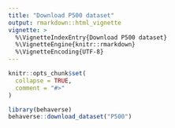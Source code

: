 ```yaml
---
title: "Download P500 dataset"
output: rmarkdown::html_vignette
vignette: >
  %\VignetteIndexEntry{Download P500 dataset}
  %\VignetteEngine{knitr::rmarkdown}
  %\VignetteEncoding{UTF-8}
---
```


```r
knitr::opts_chunk$set(
  collapse = TRUE,
  comment = "#>"
)
```

```r
library(behaverse)
behaverse::download_dataset("P500")
```
